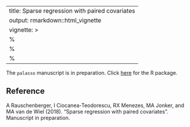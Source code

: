 
---
title: Sparse regression with paired covariates
output: rmarkdown::html_vignette
vignette: >
  %\VignetteIndexEntry{article}
  %\VignetteEngine{knitr::rmarkdown}
  %\VignetteEncoding{UTF-8}
---

The `palasso` manuscript is in preparation. Click [here](https://CRAN.R-project.org/package=palasso) for the R package.

## Reference

A Rauschenberger, I Ciocanea-Teodorescu, RX Menezes, MA Jonker, and MA van de Wiel (2018). "Sparse regression with paired covariates". Manuscript in preparation.

